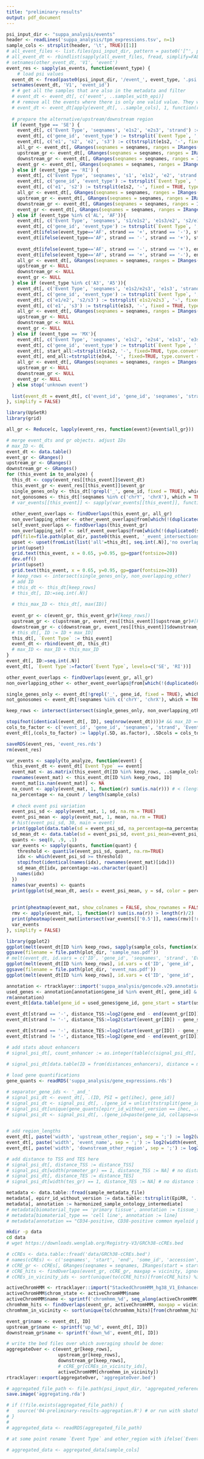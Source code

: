 ```yaml
---
title: "preliminary-results"
output: pdf_document
---
```



```r
psi_input_dir <- "suppa_analysis/events"
header <- readLines('suppa_analysis/tpm_expressions.tsv', n=1)
sample_cols <- strsplit(header, '\t', TRUE)[[1]]
# all_event_files <- list.files(psi_input_dir, pattern = paste0('[^', paste(as_events, collapse = '|'), ']\\.psi$'), full.names = TRUE)
# all_event_dt <- rbindlist(sapply(all_event_files, fread, simplify=FALSE))
# setnames(other_event_dt, 'V1', 'event')
event_res <- sapply(as_events, function(event_type) {
	# load psi values
  event_dt <- fread(paste0(psi_input_dir, '/event_', event_type, '.psi'))
  setnames(event_dt, 'V1', 'event_id')
  # # get all the samples that are also in the metadata and filter
  # event_dt <- event_dt[, c('event', ..samples_with_epi)]
  # # remove all the events where there is only one valid value. They would be discarded later anyway
  # event_dt <- event_dt[apply(event_dt[, ..sample_cols], 1, function(r) sum(is.na(r)) < (length(r) - 1)), ]
  
  # prepare the alternative/upstream/downstream region
  if (event_type == 'SE') {
    event_dt[, c('Event Type', 'seqnames', 'e1s2', 'e2s3', 'strand') := tstrsplit(event_id, ':', fixed=TRUE)]
    event_dt[, c('gene_id', 'event_type') := tstrsplit(`Event Type`, ';', fixed=T)]
    event_dt[, c('e1', 's2', 'e2', 's3') := c(tstrsplit(e1s2, '-', fixed = TRUE, type.convert = TRUE), tstrsplit(e2s3, '-', fixed = TRUE, type.convert = TRUE))]
    all_gr <- event_dt[, GRanges(seqnames = seqnames, ranges = IRanges(start = e1, end = s3), strand = strand)]
    upstream_gr <- event_dt[, GRanges(seqnames = seqnames, ranges = IRanges(start = ifelse(strand == '+', e1, e2), end = ifelse(strand == '+', s2, s3)), strand = strand)]
    downstream_gr <- event_dt[, GRanges(seqnames = seqnames, ranges = IRanges(start = ifelse(strand == '+', e2, e1), end = ifelse(strand == '+', s3, s2)), strand = strand)]
    event_gr <- event_dt[, GRanges(seqnames = seqnames, ranges = IRanges(start = s2, end = e2), strand = strand)]
  } else if (event_type == 'RI') {
    event_dt[, c('Event Type', 'seqnames', 's1', 'e1s2', 'e2', 'strand') := tstrsplit(event_id, ':', fixed=TRUE, type.convert = TRUE)]
    event_dt[, c('gene_id', 'event_type') := tstrsplit(`Event Type`, ';', fixed=T)]
    event_dt[, c('e1', 's2') := tstrsplit(e1s2, '-', fixed = TRUE, type.convert = TRUE)]
    all_gr <- event_dt[, GRanges(seqnames = seqnames, ranges = IRanges(start = s1, end = e2), strand = strand)]
    upstream_gr <- event_dt[, GRanges(seqnames = seqnames, ranges = IRanges(start = ifelse(strand == '+', s1, s2), end = ifelse(strand == '+', e2, e2)), strand = strand)]
    downstream_gr <- event_dt[, GRanges(seqnames = seqnames, ranges = IRanges(start = ifelse(strand == '+', s2, s1), end = ifelse(strand == '+', e2, e1)), strand = strand)]
    event_gr <- event_dt[, GRanges(seqnames = seqnames, ranges = IRanges(start = e1, end = s2), strand = strand)]
  } else if (event_type %in% c('AL', 'AF')){
    event_dt[, c('Event Type', 'seqnames', 's1/e1s2', 'e1s3/e2', 's2/e1s3', 'e2s3/e3', 'strand') := tstrsplit(event_id, ':', fixed=TRUE, type.convert = TRUE)]
    event_dt[, c('gene_id', 'event_type') := tstrsplit(`Event Type`, ';', fixed=T)]
    event_dt[ifelse(event_type=='AF', strand == '+', strand == '-'), start_all:=as.integer(`s1/e1s2`)]
    event_dt[ifelse(event_type=='AF', strand == '-', strand == '+'), start_all:=tstrsplit(`s1/e1s2`, '-', fixed=TRUE, type.convert = TRUE)[[1]]]
    
    event_dt[ifelse(event_type=='AF', strand == '-', strand == '+'), end_all:=as.integer(`e2s3/e3`)]
    event_dt[ifelse(event_type=='AF', strand == '+', strand == '-'), end_all:=tstrsplit(`e2s3/e3`, '-', fixed=TRUE, type.convert = TRUE)[[2]]]
    all_gr <- event_dt[, GRanges(seqnames = seqnames, ranges = IRanges(start = start_all, end = end_all), strand = strand)]
    upstream_gr <- NULL
    downstream_gr <- NULL
    event_gr <- NULL
  } else if (event_type %in% c('A3', 'A5')){
    event_dt[, c('Event Type', 'seqnames', 'e1s2/e2s3', 'e1s3', 'strand') := tstrsplit(event_id, ':', fixed=TRUE, type.convert = TRUE)]
    event_dt[, c('gene_id', 'event_type') := tstrsplit(`Event Type`, ';', fixed=T)]
    event_dt[, c('e1/e2', 's2/s3') := tstrsplit(`e1s2/e2s3`, '-', fixed = TRUE, type.convert = TRUE)]
    event_dt[, c('e1', 's3') := tstrsplit(e1s3, '-', fixed = TRUE, type.convert = TRUE)]
    all_gr <- event_dt[, GRanges(seqnames = seqnames, ranges = IRanges(start = `e1/e2`, end = s3), strand = strand)]
    upstream_gr <- NULL
    downstream_gr <- NULL
    event_gr <- NULL
  } else if (event_type == 'MX'){
    event_dt[, c('Event Type', 'seqnames', 'e1s2', 'e2s4', 'e1s3', 'e3s4', 'strand') := tstrsplit(event_id, ':', fixed=TRUE, type.convert = TRUE)]
    event_dt[, c('gene_id', 'event_type') := tstrsplit(`Event Type`, ';', fixed=T)]
    event_dt[, start_all:=tstrsplit(e1s2, '-', fixed=TRUE, type.convert = TRUE)[[1]]]
    event_dt[, end_all:=tstrsplit(e3s4, '-', fixed=TRUE, type.convert = TRUE)[[2]]]
    all_gr <- event_dt[, GRanges(seqnames = seqnames, ranges = IRanges(start = start_all, end = end_all), strand = strand)]
    upstream_gr <- NULL
    downstream_gr <- NULL
    event_gr <- NULL
  } else stop('unknown event')
  
  list(event_dt = event_dt[, c('event_id', 'gene_id', 'seqnames', 'strand', ..sample_cols)], event_gr = event_gr, upstream_gr = upstream_gr, downstream_gr = downstream_gr, all_gr=all_gr)
}, simplify = FALSE)
```

```r
library(UpSetR)
library(grid)

all_gr <- Reduce(c, lapply(event_res, function(event){event$all_gr}))

# merge event_dts and gr objects. adjust IDs
# max_ID <- 0L
event_dt <- data.table()
event_gr <- GRanges()
upstream_gr <- GRanges()
downstream_gr <- GRanges()
for (this_event in to_analyze) {
  this_dt <- copy(event_res[[this_event]]$event_dt)
  this_event_gr <- event_res[[this_event]]$event_gr
  single_genes_only <- this_dt[!grepl('_', gene_id, fixed = TRUE), which = TRUE]
  not_gonosomes <- this_dt[!seqnames %in% c('chrY', 'chrX'), which = TRUE]
  # var_events[[this_event]] <- sapply(var_events[[this_event]], function(ids) ids + max_ID, simplify = FALSE)
  
  other_event_overlaps <- findOverlaps(this_event_gr, all_gr)
  non_overlapping_other <- other_event_overlaps@from[which(!(duplicated(other_event_overlaps@from) | duplicated(other_event_overlaps@from, fromLast = TRUE)))]
  self_event_overlaps <- findOverlaps(this_event_gr)
  non_overlapping_self <- self_event_overlaps@from[which(!(duplicated(self_event_overlaps@from) | duplicated(self_event_overlaps@from, fromLast = TRUE)))]  
  pdf(file=file.path(plot_dir, paste0(this_event, '_event_intersections.pdf')), width = 7, height = 5, onefile = FALSE) # or other device
  upset <- upset(fromList(list('all'=this_dt[, seq.int(.N)],'no overlap other'=non_overlapping_other, 'no overlap self'=non_overlapping_self, 'single gene'=single_genes_only, 'not gonosomes' = not_gonosomes)), sets.bar.color = "#56B4E9", order.by = "freq")
  print(upset)
  grid.text(this_event, x = 0.65, y=0.95, gp=gpar(fontsize=20)) 
  dev.off()
  print(upset)
  grid.text(this_event, x = 0.65, y=0.95, gp=gpar(fontsize=20)) 
  # keep_rows <- intersect(single_genes_only, non_overlapping_other)
  # add ID
  # this_dt <- this_dt[keep_rows]
  # this_dt[, ID:=seq.int(.N)]
  
  # this_max_ID <- this_dt[, max(ID)]
  
  event_gr <- c(event_gr, this_event_gr)#[keep_rows])
  upstream_gr <- c(upstream_gr, event_res[[this_event]]$upstream_gr)#[keep_rows])
  downstream_gr <- c(downstream_gr, event_res[[this_event]]$downstream_gr)#[keep_rows])
  # this_dt[, ID := ID + max_ID]
  this_dt[, `Event Type` := this_event]
  event_dt <- rbind(event_dt, this_dt)
  # max_ID <- max_ID + this_max_ID
}
event_dt[, ID:=seq.int(.N)]
event_dt[, `Event Type`:=factor(`Event Type`, levels=c('SE', 'RI'))]

other_event_overlaps <- findOverlaps(event_gr, all_gr)
non_overlapping_other <- other_event_overlaps@from[which(!(duplicated(other_event_overlaps@from) | duplicated(other_event_overlaps@from, fromLast = TRUE)))]

single_genes_only <- event_dt[!grepl('_', gene_id, fixed = TRUE), which = TRUE]
not_gonosomes <- event_dt[!seqnames %in% c('chrY', 'chrX'), which = TRUE]

keep_rows <- intersect(intersect(single_genes_only, non_overlapping_other), not_gonosomes)

stopifnot(identical(event_dt[, ID], seq(nrow(event_dt))))# && max_ID == event_dt[, max(ID)])
cols_to_factor <- c('event_id', 'gene_id', 'seqnames', 'strand', 'Event Type')
event_dt[,(cols_to_factor) := lapply(.SD, as.factor), .SDcols = cols_to_factor]
```


```r
saveRDS(event_res, 'event_res.rds')
rm(event_res)
```

```r
var_events <- sapply(to_analyze, function(event) {
  this_event_dt <- event_dt[`Event Type` == event]
  event_mat <- as.matrix(this_event_dt[ID %in% keep_rows, ..sample_cols])
  rownames(event_mat) <- this_event_dt[ID %in% keep_rows, ID]
  event_mat[is.nan(event_mat)] <- NA
  na_count <- apply(event_mat, 1, function(r) sum(is.na(r))) # < (length(r) - 1)))
  na_percentage <- na_count / length(sample_cols)
  
  # check event psi variation
  event_psi_sd <- apply(event_mat, 1, sd, na.rm = TRUE)
  event_psi_mean <- apply(event_mat, 1, mean, na.rm = TRUE)
  # hist(event_psi_sd, 30, main = event)
  print(ggplot(data.table(sd = event_psi_sd, na_percentage=na_percentage), aes(x = na_percentage, y = sd)) + geom_point() + labs(title=event, x=paste0('na percentage (overall ', length(sample_cols), ')')) + theme_bw())
  sd_mean_dt <- data.table(sd = event_psi_sd, event_psi_mean=event_psi_mean)
  quants <- seq(0, .9, .1)
  var_events <- sapply(quants, function(quant) {
    threshold <- quantile(event_psi_sd, quant, na.rm=TRUE)
    idx <- which(event_psi_sd >= threshold)
    stopifnot(identical(names(idx), rownames(event_mat)[idx]))
    sd_mean_dt[idx, percentage:=as.character(quant)]
    names(idx)
  })
  names(var_events) <- quants
  print(ggplot(sd_mean_dt, aes(x = event_psi_mean, y = sd, color = percentage)) + geom_hline(yintercept = quantile(event_psi_sd, quants, na.rm=TRUE, names=FALSE)) + geom_point() + labs(title=event, x='mean psi') + theme_bw())
  
  
  print(pheatmap(event_mat, show_colnames = FALSE, show_rownames = FALSE, main = event, cluster_rows = FALSE, cluster_cols = FALSE))
  rmv <- apply(event_mat, 1, function(r) sum(is.na(r)) > length(r)/2)
  print(pheatmap(event_mat[intersect(var_events[['0.5']], names(rmv)[!rmv]), ], show_colnames = FALSE, main = paste(event, '0.5 var threshold')))
  var_events
}, simplify = FALSE)
```

```r
library(ggplot2)
ggplot(melt(event_dt[ID %in% keep_rows, sapply(sample_cols, function(x) sum(is.nan(get(x)))/.N, simplify = FALSE), by = `Event Type`], measure.vars = sample_cols, variable.name = 'IHEC', value.name = 'na_proportion'), aes(x = `Event Type`, y = na_proportion)) + geom_violin() + labs(y = 'Proportion of NAs in PSI Values per Epigenome', x ='Event Name') + geom_dotplot(binaxis='y', stackdir='center', dotsize=.5) + geom_boxplot(width=0.1) + stat_summary(fun=mean, geom="point", shape=23, size=2) + scale_y_continuous(breaks = seq(0, 1, .1))+ theme_bw()
ggsave(filename = file.path(plot_dir, 'sample_nas.pdf'))
# melt(event_dt, id.vars = c('ID', 'gene_id', 'seqnames', 'strand', 'Event Type'), variable.name = 'IHEC', value.name = 'PSI')
ggplot(melt(event_dt[ID %in% keep_rows], id.vars = c('ID', 'gene_id', 'seqnames', 'strand', 'Event Type'), measure.vars = sample_cols, variable.name = 'IHEC', value.name = 'PSI')[, .(na_proportion=sum(is.nan(PSI))/.N), by = .(ID, `Event Type`)], aes(x = `Event Type`, y = na_proportion)) + geom_violin() + labs(y = 'Proportion of NAs in PSI Values per Event', x ='Event Type')  + geom_dotplot(binaxis='y', stackdir='center', dotsize=.1, binwidth = .01) + geom_boxplot(width=0.1) + stat_summary(fun=mean, geom="point", shape=23, size=2) + scale_y_continuous(breaks = seq(0, 1, .1))+ theme_bw()
ggsave(filename = file.path(plot_dir, 'event_nas.pdf'))
ggplot(melt(event_dt[ID %in% keep_rows], id.vars = c('ID', 'gene_id', 'seqnames', 'strand', 'Event Type'), measure.vars = sample_cols, variable.name = 'IHEC', value.name = 'PSI')[, .(na_proportion=sum(is.nan(PSI))/(.N)), by = .(ID, `Event Type`)], aes(x = na_proportion)) + facet_wrap(. ~ `Event Type`, scales = 'free') + stat_ecdf() + labs(title = 'na proportion by events')
```

```r
annotation <- rtracklayer::import('suppa_analysis/gencode.v29.annotation.gtf')
used_genes <- annotation[annotation$gene_id %in% event_dt[, gene_id] & annotation$type == 'gene', ]
rm(annotation)
event_dt[data.table(gene_id = used_genes$gene_id, gene_start = start(used_genes), gene_end = end(used_genes)), on = 'gene_id', c('gene_start', 'gene_end') := .(gene_start, gene_end)]

event_dt[strand == '-', distance_TSS:=log2(gene_end - end(event_gr[ID]))]
event_dt[strand != '-', distance_TSS:=log2(start(event_gr[ID]) - gene_start)]

event_dt[strand == '-', distance_TES:=log2(start(event_gr[ID]) - gene_start)]
event_dt[strand != '-', distance_TES:=log2(gene_end - end(event_gr[ID]))]

# add stats about enhancers
# signal_psi_dt[, count_enhancer := as.integer(table(c(signal_psi_dt[, ID], from(enhancer_hits)))) - 1L]
    
# signal_psi_dt[data.table(ID = from(distances_enhancers), distance = mcols(distances_enhancers)$distance), on = .(ID), distance_enhancer := distance]

# load gene quantifications
gene_quants <- readRDS('suppa_analysis/gene_expressions.rds')

# separator_gene_ids <- '_and_'
# signal_psi_dt <- event_dt[, .(ID, PSI = get(ihec), gene_id)]
# signal_psi_dt <- signal_psi_dt[, .(gene_id = unlist(tstrsplit(gene_id, separator_gene_ids, fixed=TRUE))), by=.(ID, PSI)]
# signal_psi_dt[unique(gene_quants[epirr_id_without_version == ihec, .(gene_id, gene_tpm)]), on = .(gene_id), gene_expression := gene_tpm]
# signal_psi_dt <- signal_psi_dt[, .(gene_id=paste(gene_id, collapse=separator_gene_ids), gene_expression=sum(gene_expression, na.rm = TRUE)), by=.(ID, PSI)]

    
# add region_lengths
event_dt[, paste('width', 'upstream_other_region', sep = ';') := log2(width(upstream_gr))]
event_dt[, paste('width', 'event_name', sep = ';') := log2(width(event_gr))]
event_dt[, paste('width', 'downstream_other_region', sep = ';') := log2(width(downstream_gr))]

# add distance to TSS and TES here
# signal_psi_dt[, distance_TSS := distance_TSS]
# signal_psi_dt[width(promoter_gr) == 1, distance_TSS := NA] # no distance for multi-gene-exons
# signal_psi_dt[, distance_TES := distance_TES]
# signal_psi_dt[width(tes_gr) == 1, distance_TES := NA] # no distance for multi-gene-exons
```

```r
metadata <- data.table::fread(sample_metadata_file)
metadata[, epirr_id_without_version := data.table::tstrsplit(EpiRR, '.', fixed = TRUE)[1]]
metadata[, annotation := harmonized_sample_ontology_intermediate]
# metadata[biomaterial_type == 'primary tissue', annotation := tissue_type]
# metadata[biomaterial_type == 'cell line', annotation := line]
# metadata[annotation == "CD34-positive, CD38-positive common myeloid progenitor OR CD34-positive, CD38-positive common lymphoid progenitor", annotation := "CD34-positive, CD38-positive common progenitor"]
```


```bash
mkdir -p data
cd data 
# wget https://downloads.wenglab.org/Registry-V3/GRCh38-cCREs.bed
```

```r
# cCREs <- data.table::fread('data/GRCh38-cCREs.bed')
# names(cCREs) <- c('seqnames', 'start', 'end', 'some_id', 'accession', 'cCRE_type')
# cCRE_gr <- cCREs[, GRanges(seqnames = seqnames, IRanges(start = start, end = end), name = accession)]
# cCRE_hits <- findOverlaps(event_gr, cCRE_gr, maxgap = vicinity, ignore.strand=TRUE)
# cCREs_in_vicinity_ids <- sort(unique(to(cCRE_hits)[from(cCRE_hits) %in% keep_rows]))

activeChromHMM <- rtracklayer::import("StackedChromHMM_hg38_V1_EnhancerStates.bed.gz")
activeChromHMM$chrom_state <- activeChromHMM$name
activeChromHMM$name <- sprintf('chromhmm_%d', seq_along(activeChromHMM))
chromhmm_hits <- findOverlaps(event_gr, activeChromHMM, maxgap = vicinity, ignore.strand=TRUE)
chromhmm_in_vicinity <- sort(unique(to(chromhmm_hits)[from(chromhmm_hits) %in% keep_rows]))

event_gr$name <- event_dt[, ID]
upstream_gr$name <- sprintf('up_%d', event_dt[, ID])
downstream_gr$name <- sprintf('down_%d', event_dt[, ID])
```

```r
# write the bed files over which averaging should be done:
aggregateOver <- c(event_gr[keep_rows],
                   upstream_gr[keep_rows],
                   downstream_gr[keep_rows],
                   # cCRE_gr[cCREs_in_vicinity_ids],
                   activeChromHMM[chromhmm_in_vicinity])
rtracklayer::export(aggregateOver, 'aggregateOver.bed')
```


```r
# aggregated_file_path <- file.path(psi_input_dir, 'aggregated_reference.rds')
save.image('aggregating.rda')
```

```r
# if (!file.exists(aggregated_file_path)) {
#   source('04-preliminary-results-aggregation.R') # or run with sbatch 04-preliminary-results-aggregation.sh
# }
# 
# aggregated_data <- readRDS(aggregated_file_path)

# at some point rename `Event Type` and other_region with ifelse(`Event Type` == 'SE', 'intron', 'exon')

# aggregated_data <- aggregated_data[sample_cols]
```
